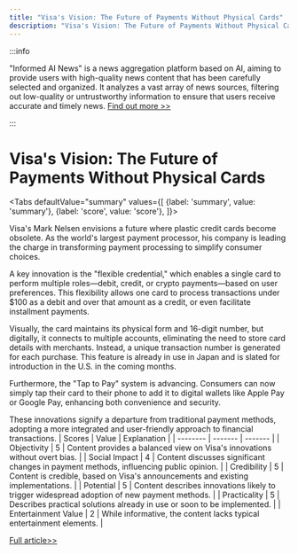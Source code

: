 ```yaml
---
title: "Visa's Vision: The Future of Payments Without Physical Cards"
description: "Visa's Vision: The Future of Payments Without Physical Cards"
---
```



:::info

"Informed AI News" is a news aggregation platform based on AI, aiming to provide users with high-quality news content that has been carefully selected and organized. It analyzes a vast array of news sources, filtering out low-quality or untrustworthy information to ensure that users receive accurate and timely news.  [Find out more >>](/docs/guides)

:::

# Visa's Vision: The Future of Payments Without Physical Cards


<Tabs
	defaultValue="summary"
	values={[
	{label: 'summary', value: 'summary'},
	{label: 'score', value: 'score'},
]}>
<TabItem value="summary">


Visa's Mark Nelsen envisions a future where plastic credit cards become obsolete. As the world's largest payment processor, his company is leading the charge in transforming payment processing to simplify consumer choices.

A key innovation is the "flexible credential," which enables a single card to perform multiple roles—debit, credit, or crypto payments—based on user preferences. This flexibility allows one card to process transactions under $100 as a debit and over that amount as a credit, or even facilitate installment payments.

Visually, the card maintains its physical form and 16-digit number, but digitally, it connects to multiple accounts, eliminating the need to store card details with merchants. Instead, a unique transaction number is generated for each purchase. This feature is already in use in Japan and is slated for introduction in the U.S. in the coming months.

Furthermore, the "Tap to Pay" system is advancing. Consumers can now simply tap their card to their phone to add it to digital wallets like Apple Pay or Google Pay, enhancing both convenience and security.

These innovations signify a departure from traditional payment methods, adopting a more integrated and user-friendly approach to financial transactions.
</TabItem>
<TabItem value="score">
	| Scores     | Value   | Explanation |
	| -------- | ------- | ------- |
	| Objectivity  | 5    | Content provides a balanced view on Visa's innovations without overt bias.    |
	| Social Impact | 4     | Content discusses significant changes in payment methods, influencing public opinion.    |
	| Credibility    | 5    | Content is credible, based on Visa's announcements and existing implementations.    |
	| Potential    | 5    | Content describes innovations likely to trigger widespread adoption of new payment methods.    |
	| Practicality    | 5    | Describes practical solutions already in use or soon to be implemented.    |
	| Entertainment Value    | 2    | While informative, the content lacks typical entertainment elements.    |
</TabItem>
</Tabs>

[Full article>>](https://apnews.com/article/visa-payments-bank-cards-identity-fraud-cb33c15c923f4039c667d90f26329b88)
